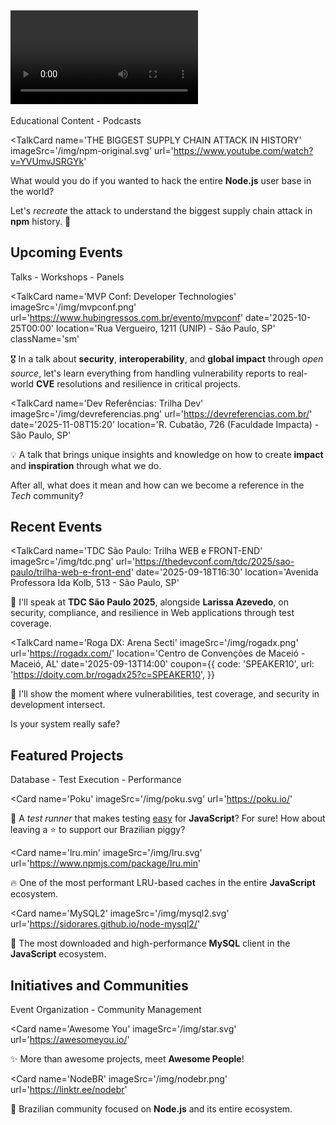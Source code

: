 
## <Video /> Recent Videos

<div className='badge'>
  <span>Educational Content - Podcasts</span>
</div>

<TalkCard
  name='THE BIGGEST SUPPLY CHAIN ATTACK IN HISTORY'
  imageSrc='/img/npm-original.svg'
  url='https://www.youtube.com/watch?v=YVUmvJSRGYk'
>

What would you do if you wanted to hack the entire <strong>Node.js</strong> user base in the world?

Let's _recreate_ the attack to understand the biggest supply chain attack in <strong>npm</strong> history. 👾

</TalkCard>

## <Pin /> Upcoming Events

<div className='badge'>
  <span>Talks - Workshops - Panels</span>
</div>

<TalkCard
  name='MVP Conf: Developer Technologies'
  imageSrc='/img/mvpconf.png'
  url='https://www.hubingressos.com.br/evento/mvpconf'
  date='2025-10-25T00:00'
  location='Rua Vergueiro, 1211 (UNIP) - São Paulo, SP'
  className='sm'
>

🎖️ In a talk about **security**, **interoperability**, and **global impact** through _open source_, let's learn everything from handling vulnerability reports to real-world **CVE** resolutions and resilience in critical projects.

</TalkCard>

<TalkCard
  name='Dev Referências: Trilha Dev'
  imageSrc='/img/devreferencias.png'
  url='https://devreferencias.com.br/'
  date='2025-11-08T15:20'
  location='R. Cubatão, 726 (Faculdade Impacta) - São Paulo, SP'
>

💡 A talk that brings unique insights and knowledge on how to create **impact** and **inspiration** through what we do.

After all, what does it mean and how can we become a reference in the _Tech_ community?

</TalkCard>

## <History /> Recent Events

<TalkCard
  name='TDC São Paulo: Trilha WEB e FRONT-END'
  imageSrc='/img/tdc.png'
  url='https://thedevconf.com/tdc/2025/sao-paulo/trilha-web-e-front-end'
  date='2025-09-18T16:30'
  location='Avenida Professora Ida Kolb, 513 - São Paulo, SP'
>

🔐 I'll speak at **TDC São Paulo 2025**, alongside **Larissa Azevedo**, on security, compliance, and resilience in Web applications through test coverage.

</TalkCard>

<TalkCard
  name='Roga DX: Arena Secti'
  imageSrc='/img/rogadx.png'
  url='https://rogadx.com/'
  location='Centro de Convenções de Maceió - Maceió, AL'
  date='2025-09-13T14:00'
  coupon={{
    code: 'SPEAKER10',
    url: 'https://doity.com.br/rogadx25?c=SPEAKER10',
  }}
>

👾 I'll show the moment where vulnerabilities, test coverage, and security in development intersect.

Is your system really safe?

</TalkCard>

## <Star /> Featured Projects

<div className='badge'>
  <span>Database - Test Execution - Performance</span>
</div>

<Card
  name='Poku'
  imageSrc='/img/poku.svg'
  url='https://poku.io/'
>

🐷 A _test runner_ that makes testing <ins>easy</ins> for **JavaScript**? For sure! How about leaving a ⭐️ to support our Brazilian piggy?

</Card>

<Card
  name='lru.min'
  imageSrc='/img/lru.svg'
  url='https://www.npmjs.com/package/lru.min'
>

🔥 One of the most performant LRU-based caches in the entire **JavaScript** ecosystem.

</Card>

<Card
  name='MySQL2'
  imageSrc='/img/mysql2.svg'
  url='https://sidorares.github.io/node-mysql2/'
>

🐬 The most downloaded and high-performance **MySQL** client in the **JavaScript** ecosystem.

</Card>

## <HeartHandshake /> Initiatives and Communities

<div className='badge'>
  <span>Event Organization - Community Management</span>
</div>

<Card
  name='Awesome You'
  imageSrc='/img/star.svg'
  url='https://awesomeyou.io/'
>

✨ More than awesome projects, meet **Awesome People**!

</Card>

<Card
  name='NodeBR'
  imageSrc='/img/nodebr.png'
  url='https://linktr.ee/nodebr'
>

🐢 Brazilian community focused on **Node.js** and its entire ecosystem.

</Card>
